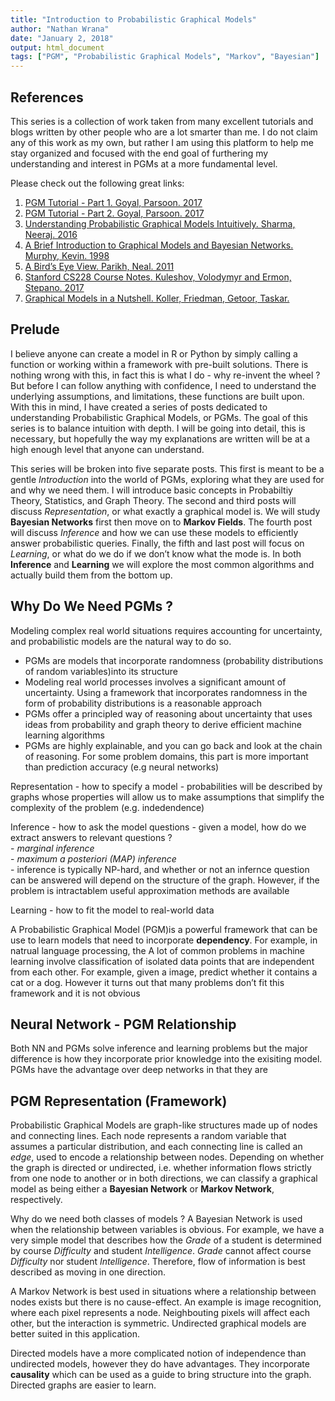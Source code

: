 ```yaml
---
title: "Introduction to Probabilistic Graphical Models"
author: "Nathan Wrana"
date: "January 2, 2018"
output: html_document
tags: ["PGM", "Probabilistic Graphical Models", "Markov", "Bayesian"]
---
```


## References

This series is a collection of work taken from many excellent tutorials and blogs written by other people who are a lot smarter than me. I do not claim any of this work as my own, but rather I am using this platform to help me stay organized and focused with the end goal of furthering my understanding and interest in PGMs at a more fundamental level.  

Please check out the following great links:  

1. [PGM Tutorial - Part 1. Goyal, Parsoon. 2017](https://blog.statsbot.co/probabilistic-graphical-models-tutorial-and-solutions-e4f1d72af189)  
2. [PGM Tutorial - Part 2. Goyal, Parsoon. 2017](https://blog.statsbot.co/probabilistic-graphical-models-tutorial-d855ba0107d1)  
3. [Understanding Probabilistic Graphical Models Intuitively. Sharma, Neeraj. 2016](https://medium.com/@neerajsharma_28983/intuitive-guide-to-probability-graphical-models-be81150da7a)
4. [A Brief Introduction to Graphical Models and Bayesian Networks. Murphy, Kevin. 1998](http://www.cs.ubc.ca/~murphyk/Bayes/bnintro.html#explainaway)
5. [A Bird's Eye View. Parikh, Neal. 2011](https://docs.google.com/file/d/0B_hicYJxvbiOc1ViZTRxbnhSU1cza1VhOFlhRlRuQQ/edit)
6. [Stanford CS228 Course Notes. Kuleshov, Volodymyr and Ermon, Stepano. 2017](https://ermongroup.github.io/cs228-notes/)
7. [Graphical Models in a Nutshell. Koller, Friedman, Getoor, Taskar.](https://ai.stanford.edu/~koller/Papers/Koller+al:SRL07.pdf)

## Prelude

I believe anyone can create a model in R or Python by simply calling a function or working within a framework with pre-built solutions. There is nothing wrong with this, in fact this is what I do - why re-invent the wheel ? But before I can follow anything with confidence, I need to understand the underlying assumptions, and limitations, these functions are built upon. With this in mind, I have created a series of posts dedicated to understanding Probabilistic Graphical Models, or PGMs. The goal of this series is to balance intuition with depth. I will be going into detail, this is necessary, but hopefully the way my explanations are written will be at a high enough level that anyone can understand.  

This series will be broken into five separate posts. This first is meant to be a gentle *Introduction* into the world of PGMs, exploring what they are used for and why we need them. I will introduce basic concepts in Probabiltiy Theory, Statistics, and Graph Theory. The second and third posts will discuss *Representation*, or what exactly a graphical model is. We will study __Bayesian Networks__ first then move on to __Markov Fields__. The fourth post will discuss *Inference* and how we can use these models to efficiently answer probabilistic queries. Finally, the fifth and last post will focus on *Learning*, or what do we do if we don't know what the mode is. In both __Inference__ and __Learning__ we will explore the most common algorithms and actually build them from the bottom up.  





## Why Do We Need PGMs ?

Modeling complex real world situations requires accounting for uncertainty, and probabilistic models are the natural way to do so.    

- PGMs are models that incorporate randomness (probability distributions of random variables)into its structure
- Modeling real world processes involves a significant amount of uncertainty. Using a framework that incorporates randomness in the form of probability distributions is a reasonable approach
- PGMs offer a principled way of reasoning about uncertainty that uses ideas from probability and graph theory to derive efficient machine learning algorithms 
- PGMs are highly explainable, and you can go back and look at the chain of reasoning. For some problem domains, this part is more important than prediction accuracy (e.g neural networks)  

Representation - how to specify a model 
- probabilities will be described by graphs whose properties will allow us to make assumptions that simplify the complexity of the problem (e.g. indedendence)

Inference - how to ask the model questions 
- given a model, how do we extract answers to relevant questions ?  
- _marginal inference_  
- _maximum a posteriori (MAP) inference_  
- inference is typically NP-hard, and whether or not an infernce question can be answered will depend on the structure of the graph. However, if the problem is intractablem useful approximation methods are available  

Learning - how to fit the model to real-world data


A Probabilistic Graphical Model (PGM)is a powerful framework that can be use to learn models that need to incorporate **dependency**. For example, in natrual language processing, the A lot of common problems in machine learning involve classification of isolated data points that are independent from each other. For example, given a image, predict whether it contains a cat or a dog. However it turns out that many problems don't fit this framework and it is not obvious  

## Neural Network - PGM Relationship  

Both NN and PGMs solve inference and learning problems but the major difference is how they incorporate prior knowledge into the exisiting model. PGMs have the advantage over deep networks in that they are 


## PGM Representation (Framework)

Probabilistic Graphical Models are graph-like structures made up of nodes and connecting lines. Each node represents a random variable that assumes a particular distribution, and each connecting line is called an *edge*, used to encode a relationship between nodes. Depending on whether the graph is directed or undirected, i.e. whether information flows strictly from one node to another or in both directions, we can classify a graphical model as being either a **Bayesian Network** or **Markov Network**, respectively.  

Why do we need both classes of models ? A Bayesian Network is used when the relationship between variables is obvious. For example, we have a very simple model that describes how the *Grade* of a student is determined by course *Difficulty* and student *Intelligence*. *Grade* cannot affect course *Difficulty* nor student *Intelligence*. Therefore, flow of information is best described as moving in one direction.  

A Markov Network is best used in situations where a relationship between nodes exists but there is no cause-effect. An example is image recognition, where each pixel represents a node. Neighbouting pixels will affect each other, but the interaction is symmetric. Undirected graphical models are better suited in this application.   

Directed models have a more complicated notion of independence than undirected models, however they do have advantages. They incorporate **causality** which can be used as a guide to bring structure into the graph. Directed graphs are easier to learn. 
